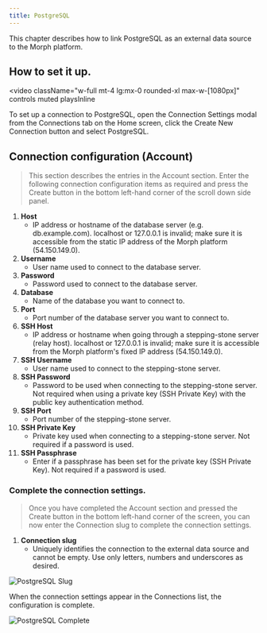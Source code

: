 ```yaml
---
title: PostgreSQL
---
```


This chapter describes how to link PostgreSQL as an external data source to the Morph platform.

## How to set it up.

<video
  className="w-full mt-4 lg:mx-0 rounded-xl max-w-[1080px]"
  controls
  muted
  playsInline
>
  <source src="/assets/videos/integrations/docs_connection_postgresql.mp4" type="video/mp4" />
</video>

To set up a connection to PostgreSQL, open the Connection Settings modal from the Connections tab on the Home screen, click the Create New Connection button and select PostgreSQL.


## Connection configuration (Account)

> This section describes the entries in the Account section. Enter the following connection configuration items as required and press the Create button in the bottom left-hand corner of the scroll down side panel.

1. **Host**
    - IP address or hostname of the database server (e.g. db.example.com). localhost or 127.0.0.1 is invalid; make sure it is accessible from the static IP address of the Morph platform (54.150.149.0).
2. **Username**
    - User name used to connect to the database server.
3. **Password**
    - Password used to connect to the database server.
4. **Database**
    - Name of the database you want to connect to.
5. **Port**
    - Port number of the database server you want to connect to.
6. **SSH Host**
    - IP address or hostname when going through a stepping-stone server (relay host). localhost or 127.0.0.1 is invalid; make sure it is accessible from the Morph platform's fixed IP address (54.150.149.0).
7. **SSH Username**
    - User name used to connect to the stepping-stone server.
8. **SSH Password**
    - Password to be used when connecting to the stepping-stone server. Not required when using a private key (SSH Private Key) with the public key authentication method.
9. **SSH Port**
    - Port number of the stepping-stone server.
10. **SSH Private Key**
    - Private key used when connecting to a stepping-stone server. Not required if a password is used.
11. **SSH Passphrase**
    - Enter if a passphrase has been set for the private key (SSH Private Key). Not required if a password is used.

### Complete the connection settings.

> Once you have completed the Account section and pressed the Create button in the bottom left-hand corner of the screen, you can now enter the Connection slug to complete the connection settings.

1. **Connection slug**
    - Uniquely identifies the connection to the external data source and cannot be empty. Use only letters, numbers and underscores as desired.

![PostgreSQL Slug](/assets/images/integrations/postgresslug.png)

When the connection settings appear in the Connections list, the configuration is complete.

![PostgreSQL Complete](/assets/images/integrations/postgrescomplete.png)